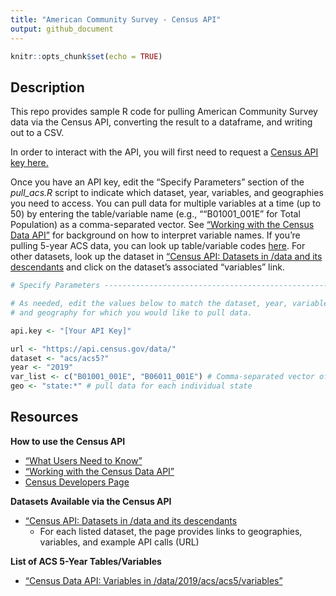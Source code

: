 ```yaml
---
title: "American Community Survey - Census API"
output: github_document
---
```


```r
knitr::opts_chunk$set(echo = TRUE)
```

## Description

This repo provides sample R code for pulling American Community Survey data via the Census API, converting the result to a dataframe, and writing out to a CSV.

In order to interact with the API, you will first need to request a [Census API key here.](https://api.census.gov/data/key_signup.html)

Once you have an API key, edit the "Specify Parameters" section of the *pull_acs.R* script to indicate which dataset, year, variables, and geographies you need to access. You can pull data for multiple variables at a time (up to 50) by entering the table/variable name (e.g., ""B01001_001E" for Total Population) as a comma-separated vector. See ["Working with the Census Data API"](https://www.census.gov/content/dam/Census/library/publications/2020/acs/acs_api_handbook_2020_ch02.pdf) for background on how to interpret variable names. If you're pulling 5-year ACS data, you can look up table/variable codes [here](https://api.census.gov/data/2019/acs/acs5/variables.html). For other datasets, look up the dataset in ["Census API: Datasets in /data and its descendants](https://api.census.gov/data.html) and click on the dataset's associated "variables" link.

```r
# Specify Parameters ------------------------------------------------------

# As needed, edit the values below to match the dataset, year, variables
# and geography for which you would like to pull data.

api.key <- "[Your API Key]"

url <- "https://api.census.gov/data/"
dataset <- "acs/acs5?"
year <- "2019"
var_list <- c("B01001_001E", "B06011_001E") # Comma-separated vector of ACS variables 
geo <- "state:*" # pull data for each individual state
```

## Resources

**How to use the Census API**

* ["What Users Need to Know"](https://www.census.gov/programs-surveys/acs/guidance/handbooks/api.html)
* ["Working with the Census Data API"](https://www.census.gov/content/dam/Census/library/publications/2020/acs/acs_api_handbook_2020_ch02.pdf)
* [Census Developers Page](https://www.census.gov/data/developers.html)

**Datasets Available via the Census API**

* ["Census API: Datasets in /data and its descendants](https://api.census.gov/data.html)
    + For each listed dataset, the page provides links to geographies, variables, and example API calls (URL)

**List of ACS 5-Year Tables/Variables**

* ["Census Data API: Variables in /data/2019/acs/acs5/variables"](https://api.census.gov/data/2019/acs/acs5/variables.html)
